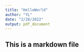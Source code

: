 ```yaml
---
title: "HelloWorld"
author: "YL"
date: "2/28/2022"
output: pdf_document
---
```



## This is a markdown file
